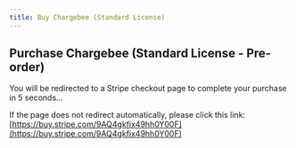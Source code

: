 ```yaml
---
title: Buy Chargebee (Standard License)
---
```



<Head>
  <meta httpEquiv="refresh" content="5; url='https://buy.stripe.com/9AQ4gkfix49hh0Y00F'" />
</Head>

## Purchase Chargebee (Standard License - Pre-order)

You will be redirected to a Stripe checkout page to complete your purchase in 5 seconds...

If the page does not redirect automatically, please click this link: [https://buy.stripe.com/9AQ4gkfix49hh0Y00F](https://buy.stripe.com/9AQ4gkfix49hh0Y00F)
